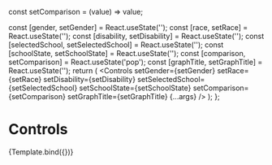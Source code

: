 
const setComparison = (value) => value;

<Meta title="Controls" component={Controls} />

  const [gender, setGender] = React.useState('');
  const [race, setRace] = React.useState('');
  const [disability, setDisability] = React.useState('');
  const [selectedSchool, setSelectedSchool] = React.useState('');
  const [schoolState, setSchoolState] = React.useState('');
  const [comparison, setComparison] = React.useState('pop');
  const [graphTitle, setGraphTitle] = React.useState('');
  return (
    <Controls
      setGender={setGender}
      setRace={setRace}
      setDisability={setDisability}
      setSelectedSchool={setSelectedSchool}
      setSchoolState={setSchoolState}
      setComparison={setComparison}
      setGraphTitle={setGraphTitle}
      {...args}
    />
  );
};

# Controls

<Canvas>
  <Story
    name="Default"
    args={{
      apolloClient: {
        mocks: [
          {
            request: {
              query: asyncSelectQueries.AUTISMS_BY_NAME_ASYNCSELECT,
            },
            result: {
              data: { autisms: [] },
            },
          },
        ],
      },
    }}
  >
    {Template.bind({})}
  </Story>
</Canvas>
